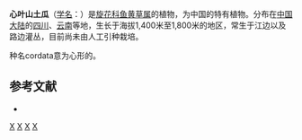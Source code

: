 {{Speciesbox 
| genus = Merremia
| species = cordata
| authority = [[吴征镒|C. Y. Wu]] et R. C. Fang
}}

'''心叶山土瓜'''（[[学名|学名]]：{{lang|la|''Merremia cordata''}}）是[[旋花科|旋花科]][[鱼黄草属|鱼黄草属]]的植物，为中国的特有植物。分布在[[中国大陆|中国大陆]]的[[四川|四川]]、[[云南|云南]]等地，生长于海拔1,400米至1,800米的地区，常生于江边以及路边灌丛，目前尚未由人工引种栽培。

种名cordata意为心形的。

== 参考文献 ==
<div class="references-small">
* {{cite web| url =http://www.bioinfo.cn/db05/KmzwSpecies.php?action=view&id=5716| title =心叶山土瓜| work =《中国高等植物数据库全库》| publisher =中国科学院微生物研究所| author =昆明植物研究所| accessdate =2009-02-25| deadurl =yes| archiveurl =https://web.archive.org/web/20160305033124/http://www.bioinfo.cn/db05/KmzwSpecies.php?action=view&id=5716| archivedate =2016-03-05}}
</div>
{{Taxonbar|from=Q11071995}}

[[Category:鱼黄草属|X]]
[[Category:中国特有植物|X]]
[[Category:四川植物|X]]
[[Category:云南植物|X]]


{{植物小作品}}